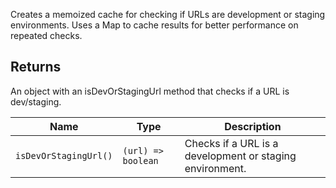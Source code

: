 Creates a memoized cache for checking if URLs are development or staging environments.
Uses a Map to cache results for better performance on repeated checks.

## Returns

An object with an isDevOrStagingUrl method that checks if a URL is dev/staging.

| Name                  | Type                          | Description                                              |
| --------------------- | ----------------------------- | -------------------------------------------------------- |
| `isDevOrStagingUrl()` | <code>(url) => boolean</code> | Checks if a URL is a development or staging environment. |
